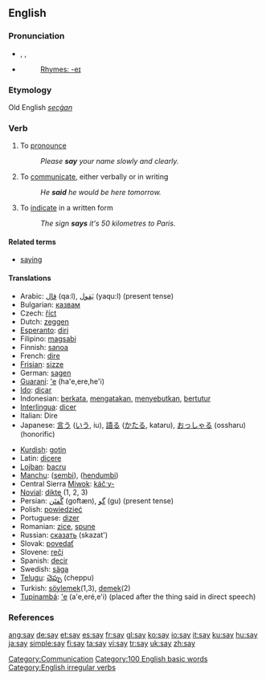 ==English==

{{rank|am|way|even|123|say|well|many|work}}

===Pronunciation===
*{{AHD|sā}}, {{IPA|/seɪ/}}, {{SAMPA|/seI/}}
*{{audio|en-us-say.ogg|Audio (US)}}
*: [[Rhymes:English:-eɪ|Rhymes: -eɪ]]

===Etymology===
Old English ''[[secġan]]''

===Verb===
{{en-verb|says|saying|said}}

# To [[pronounce]]
#: ''Please '''say''' your name slowly and clearly.''
# To [[communicate]], either verbally or in writing
#: ''He '''said''' he would be here tomorrow.''
# To [[indicate]] in a written form
#: ''The sign '''says''' it's 50 kilometres to Paris.''

====Related terms====
*[[saying]]

====Translations====
{{top}}
*Arabic: [[قال]] (qa:l), [[يَقول]] (yaqu:l) (present tense)
*Bulgarian: [[казвам]]
*Czech: [[říct]]
*Dutch: [[zeggen]]
*[[Esperanto]]: [[diri]]
*Filipino: [[magsabi]]
*Finnish: [[sanoa]]
*French: [[dire]]
*[[Frisian]]: [[sizze]]
*German: [[sagen]]
*[[Guaraní]]: [['e]] (ha'e,ere,he'i)
*[[Ido]]: [[dicar]]
*Indonesian: [[kata|berkata]], [[kata|mengatakan]], [[sebut|menyebutkan]], [[tutur|bertutur]]
*[[Interlingua]]: [[dicer]]
*Italian: Dire
*Japanese: [[言う]] ([[いう]], iu), [[語る]] ([[かたる]], kataru), [[おっしゃる]] (ossharu) (honorific)
{{mid}}
*[[Kurdish]]: [[gotin]]
*Latin: [[dicere]]
*[[Lojban]]: [[bacru]]
*[[Manchu]]: ([[sembi]]), ([[hendumbi]])
*Central Sierra [[Miwok]]: [[káčˑy-]]
*[[Novial]]: [[dikte]] (1, 2, 3)
*Persian: [[گُفتَن]] (goftæn), [[گو]] (gu) (present tense)
*Polish: [[powiedzieć]]
*Portuguese: [[dizer]]
*Romanian: [[zice]], [[spune]]
*Russian: [[сказать]] (skazat')
*Slovak: [[povedať]]
*Slovene: [[reči]]
*Spanish: [[decir]]
*Swedish: [[säga]]
*[[Telugu]]: [[చెప్పు]] (cheppu)
*Turkish: [[söylemek]](1,3), [[demek]](2)
*[[Tupinambá]]: [['e]] (a'e,eré,e'i) (placed after the thing said in direct speech)
{{bottom}}

===References===
{{R:Century 1911}}
{{R:Webster 1913}}

[[Category:Communication]]
[[Category:100 English basic words]]
[[Category:English irregular verbs]]

[[ang:say]]
[[de:say]]
[[et:say]]
[[es:say]]
[[fr:say]]
[[gl:say]]
[[ko:say]]
[[io:say]]
[[it:say]]
[[ku:say]]
[[hu:say]]
[[ja:say]]
[[simple:say]]
[[fi:say]]
[[ta:say]]
[[vi:say]]
[[tr:say]]
[[uk:say]]
[[zh:say]]
